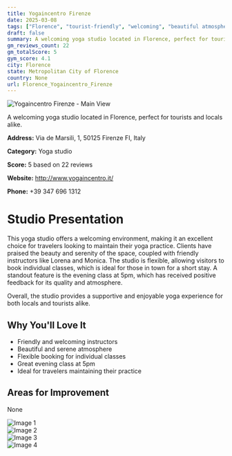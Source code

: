 ```yaml
---
title: Yogaincentro Firenze
date: 2025-03-08
tags: ["Florence", "tourist-friendly", "welcoming", "beautiful atmosphere", "Florence"]  
draft: false
summary: A welcoming yoga studio located in Florence, perfect for tourists and locals alike.
gm_reviews_count: 22
gm_totalScore: 5
gym_score: 4.1
city: Florence
state: Metropolitan City of Florence
country: None
url: Florence_Yogaincentro_Firenze
---
```


<div className="aspect-[16/9] relative my-8">
  <img 
    src="https://lh5.googleusercontent.com/p/AF1QipM-ctBThMMvTvoVPomGkI_9iaxM4NqMpIUTAQ4n=w1920-h1080-k-no"
    alt="Yogaincentro Firenze - Main View"
    className="object-cover absolute inset-0 w-full h-full rounded-lg"
  />
</div>

A welcoming yoga studio located in Florence, perfect for tourists and locals alike.

**Address:** Via de Marsili, 1, 50125 Firenze FI, Italy

**Category:** Yoga studio

**Score:** 5 based on 22 reviews

**Website:** http://www.yogaincentro.it/

**Phone:** +39 347 696 1312

# Studio Presentation

This yoga studio offers a welcoming environment, making it an excellent choice for travelers looking to maintain their yoga practice. Clients have praised the beauty and serenity of the space, coupled with friendly instructors like Lorena and Monica. The studio is flexible, allowing visitors to book individual classes, which is ideal for those in town for a short stay. A standout feature is the evening class at 5pm, which has received positive feedback for its quality and atmosphere.

Overall, the studio provides a supportive and enjoyable yoga experience for both locals and tourists alike.

## Why You'll Love It

- Friendly and welcoming instructors
- Beautiful and serene atmosphere
- Flexible booking for individual classes
- Great evening class at 5pm
- Ideal for travelers maintaining their practice

## Areas for Improvement

None

<div className="grid grid-cols-1 xl:grid-cols-2 gap-4 my-8">
<div className="aspect-[4/3] relative"><img src="https://lh3.googleusercontent.com/p/AF1QipNPKMd5RQdxoascaFszEhOYQWLyZzrgGXjP4K0S=w1920-h1080-k-no" alt="Image 1" className="object-cover absolute inset-0 w-full h-full rounded-lg" /></div>
<div className="aspect-[4/3] relative"><img src="https://lh5.googleusercontent.com/p/AF1QipNakGLhbKTTJpeP6aNf1Qy1mRYpwu0j8czbeQYP=w1920-h1080-k-no" alt="Image 2" className="object-cover absolute inset-0 w-full h-full rounded-lg" /></div>
<div className="aspect-[4/3] relative"><img src="https://lh3.googleusercontent.com/p/AF1QipMTtaa_deZoBiTBEWpsaGhmcn7pnPdnrgh2SGFH=w1920-h1080-k-no" alt="Image 3" className="object-cover absolute inset-0 w-full h-full rounded-lg" /></div>
<div className="aspect-[4/3] relative"><img src="https://lh3.googleusercontent.com/p/AF1QipO9kBThZqLGIzIhiRUdAmzaykMh9gzGuKnS29Tw=w1920-h1080-k-no" alt="Image 4" className="object-cover absolute inset-0 w-full h-full rounded-lg" /></div>
</div>